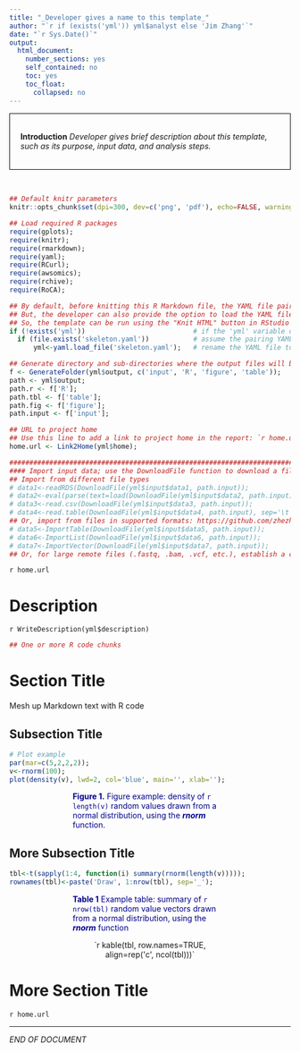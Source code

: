 ```yaml
---
title: "_Developer gives a name to this template_"
author: "`r if (exists('yml')) yml$analyst else 'Jim Zhang'`"
date: "`r Sys.Date()`"
output:
  html_document:
    number_sections: yes
    self_contained: no
    toc: yes
    toc_float:
      collapsed: no
---
```


<div style="border:black 1px solid; padding: 0.5cm 0.5cm">
**Introduction** _Developer gives brief description about this template, such as its purpose, input data, and analysis steps._
</div>

&nbsp;

```r
## Default knitr parameters
knitr::opts_chunk$set(dpi=300, dev=c('png', 'pdf'), echo=FALSE, warning=FALSE, message=FALSE);

## Load required R packages
require(gplots);
require(knitr);
require(rmarkdown); 
require(yaml);
require(RCurl);
require(awsomics);
require(rchive);
require(RoCA);

## By default, before knitting this R Markdown file, the YAML file pairing it has been loaded.
## But, the developer can also provide the option to load the YAML file on the fly.
## So, the template can be run using the "Knit HTML" button in RStudio
if (!exists('yml'))                           # if the 'yml' variable doesn't exist yet, create it by loading the YAML file
  if (file.exists('skeleton.yaml'))           # assume the pairing YAML file exists in the current folder with the same name
      yml<-yaml.load_file('skeleton.yaml');   # rename the YAML file to fit this template

## Generate directory and sub-directories where the output files will be
f <- GenerateFolder(yml$output, c('input', 'R', 'figure', 'table'));
path <- yml$output;
path.r <- f['R'];
path.tbl <- f['table'];
path.fig <- f['figure'];
path.input <- f['input'];

## URL to project home
## Use this line to add a link to project home in the report: `r home.url`
home.url <- Link2Home(yml$home);

##########################################################################################
#### Import input data; use the DownloadFile function to download a file first if it's remote
## Import from different file types
# data1<-readRDS(DownloadFile(yml$input$data1, path.input));                 # import from .rds file
# data2<-eval(parse(text=load(DownloadFile(yml$input$data2, path.input))));  # import from .rdata or .rd file
# data3<-read.csv(DownloadFile(yml$input$data3, path.input));                # import from .csv file
# data4<-read.table(DownloadFile(yml$input$data4, path.input), sep='\t');    # import from tab-delimited .txt file
## Or, import from files in supported formats: https://github.com/zhezhangsh/RoCA/blob/master/document/instruction/data_format.md
# data5<-ImportTable(DownloadFile(yml$input$data5, path.input));             # import table-like data in recognizable file types
# data6<-ImportList(DownloadFile(yml$input$data6, path.input));              # import list-like data in recognizable file types
# data7<-ImportVector(DownloadFile(yml$input$data7, path.input));            # import vector-like data in recognizable file types
## Or, for large remote files (.fastq, .bam, .vcf, etc.), establish a connection
```

`r home.url`

# Description

`r WriteDescription(yml$description)`

```r
## One or more R code chunks
```

# Section Title 

Mesh up Markdown text with R code

## Subsection Title

<div align='center'>
```r
# Plot example
par(mar=c(5,2,2,2));
v<-rnorm(100); 
plot(density(v), lwd=2, col='blue', main='', xlab=''); 
```
</div>

<div style="color:darkblue; padding:0 3cm">
**Figure 1.** Figure example: density of `r length(v)` random values drawn from a normal distribution, using the **_rnorm_** function. 
</div>

## More Subsection Title

```r
tbl<-t(sapply(1:4, function(i) summary(rnorm(length(v))))); 
rownames(tbl)<-paste('Draw', 1:nrow(tbl), sep='_'); 
```

<div style="color:darkblue; padding:0 3cm">
**Table 1** Example table: summary of `r nrow(tbl)` random value vectors drawn from a normal distribution, using the **_rnorm_** function
</div>

<div align='center', style="padding:0 3cm">
`r kable(tbl, row.names=TRUE, align=rep('c', ncol(tbl)))`
</div>

# More Section Title

`r home.url`

***
_END OF DOCUMENT_
